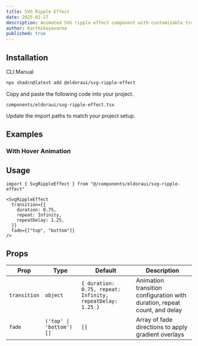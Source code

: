 ```yaml
---
title: SVG Ripple Effect
date: 2025-01-27
description: Animated SVG ripple effect component with customizable transitions and fade overlays.
author: Karthikeyavarma
published: true
---
```


<ComponentPreview name="svg-ripple-effect-demo" />

## Installation

<Tabs defaultValue="cli">

<TabsList>
  <TabsTrigger value="cli">CLI</TabsTrigger>
  <TabsTrigger value="manual">Manual</TabsTrigger>
</TabsList>
<TabsContent value="cli">

```bash
npx shadcn@latest add @eldoraui/svg-ripple-effect
```

</TabsContent>

<TabsContent value="manual">

<Steps>

<Step>Copy and paste the following code into your project.</Step>

`components/eldoraui/svg-ripple-effect.tsx`

<ComponentSource name="svg-ripple-effect" />

<Step>Update the import paths to match your project setup.</Step>

</Steps>

</TabsContent>

</Tabs>


## Examples

### With Hover Animation

<ComponentPreview name="svg-ripple-effect-demo-2" />

## Usage

```tsx showLineNumbers
import { SvgRippleEffect } from "@/components/eldoraui/svg-ripple-effect"
```

```tsx showLineNumbers
<SvgRippleEffect
  transition={{
    duration: 0.75,
    repeat: Infinity,
    repeatDelay: 1.25,
  }}
  fade={["top", "bottom"]}
/>
```

## Props

| Prop         | Type                    | Default                                                   | Description                                                               |
| ------------ | ----------------------- | --------------------------------------------------------- | ------------------------------------------------------------------------- |
| `transition` | `object`                | `{ duration: 0.75, repeat: Infinity, repeatDelay: 1.25 }` | Animation transition configuration with duration, repeat count, and delay |
| `fade`       | `('top' \| 'bottom')[]` | `[]`                                                      | Array of fade directions to apply gradient overlays                       |
